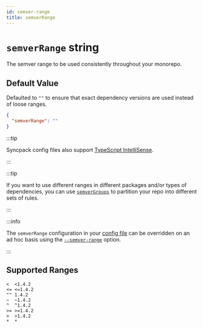 ```yaml
---
id: semver-range
title: semverRange
---
```



# `semverRange` string

<Pills optional />

The semver range to be used consistently throughout your monorepo.

## Default Value

Defaulted to `""` to ensure that exact dependency versions are used instead of
loose ranges.

```json title=".syncpackrc"
{
  "semverRange": ""
}
```

:::tip

Syncpack config files also support
[TypeScript IntelliSense](https://jamiemason.github.io/syncpack/config-file#typescript-intellisense).

:::

:::tip

If you want to use different ranges in different packages and/or types of
dependencies, you can use [`semverGroups`](./semver-groups.mdx) to partition
your repo into different sets of rules.

:::

:::info

The `semverRange` configuration in your [config file](../config-file.mdx) can be
overridden on an ad hoc basis using the
[`--semver-range`](../option/semver-range.mdx) option.

:::

## Supported Ranges

```
<  <1.4.2
<= <=1.4.2
"" 1.4.2
~  ~1.4.2
^  ^1.4.2
>= >=1.4.2
>  >1.4.2
*  *
```
